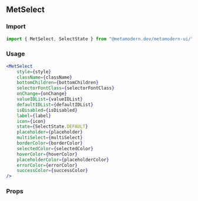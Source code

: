 <!--- MetSelect.stories.mdx -->


<Meta title="MDX/MetSelect" component={MetSelect} />

## MetSelect

### Import

```jsx
import { MetSelect, SelectState } from "@metamodern.dev/metamodern-ui/";
```

### Usage

```jsx
<MetSelect
    style={style}
    className={className}
    bottomChildren={bottomChildren}
    selectorFontClass={selectorFontClass}
    onChange={onChange}
    valueIDList={valueIDList}
    defaultIDList={defaultIDList}
    isDisabled={isDisabled}
    label={label}
    icon={icon}
    state={SelectState.DEFAULT}
    placeholder={placeholder}
    multiSelect={multiSelect}
    borderColor={borderColor}
    selectedColor={selectedColor}
    hoverColor={hoverColor}
    placeholderColor={placeholderColor}
    errorColor={errorColor}
    successColor={successColor}
/>
```

### Props

<ArgsTable of={MetSelect} />
